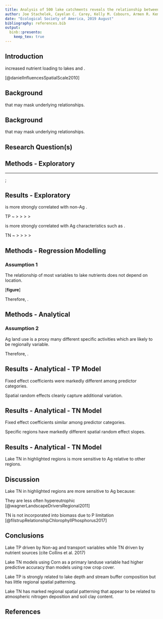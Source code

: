 ```yaml
---
title: Analysis of 500 lake catchments reveals the relationship between crop type, fertilizer and manure inputs and lake nutrient concentrations
author: Joe Stachelek, Cayelan C. Carey, Kelly M. Cobourn, Armen R. Kemanian, Tyler Wagner, Kathleen C. Weathers, Weizhe Weng and Patricia A. Soranno
date: "Ecological Society of America, 2019 August"
bibliography: references.bib
output: 
  binb::presento:
    keep_tex: true
---
```


## Introduction
\small

\alert{Ag land-use is associated with} increased nutrient loading to lakes and \alert{higher nutrient concentrations}.
 
  \begin{figure}
    \includegraphics[width=7cm]{images/daniel_2010.png}
  \end{figure}
 
 \tiny
 [@danielInfluencesSpatialScale2010]
 

## Background
\small

\alert{Ag land-use is an aggregated measure} that may mask underlying relationships.

  \begin{figure}
    \includegraphics[width=11cm]{../../JournalSubmissions/lagos_ag/figures/cdl_vs_nlcd-1.png}
  \end{figure}

## Background
\small

\alert{Ag land-use is an aggregated measure} that may mask underlying relationships.

  \begin{figure}
    \includegraphics[width=11cm]{../../JournalSubmissions/lagos_ag/figures/satellite-1.png}
  \end{figure}

## Research Question(s)
\small

\textbf{Are more granular measures of Ag activity related to lake water quality across hundreds of lakes and their watersheds?}
\vspace{-1em}
\begin{columns}
\begin{column}{0.4\textwidth}
\begin{itemize}[leftmargin=*]
\item \begin{tabular}{cc}
        \raisebox{-.5\height}{\includegraphics[width=0.1\paperwidth]{images/input_key}} & Nutrient inputs
       \end{tabular}
\item \begin{tabular}{cc}
        \raisebox{-.5\height}{\includegraphics[width=0.1\paperwidth]{images/transport_key}} & Nutrient transport
        \end{tabular}
\item \begin{tabular}{cc}
        \raisebox{-.5\height}{\includegraphics[width=0.1\paperwidth]{images/proxy_key}} & Nutrient proxies
        \end{tabular}
\item \begin{tabular}{cc}
        \raisebox{-.5\height}{\includegraphics[width=0.1\paperwidth]{images/buffer_key}} & Nutrient locations
        \end{tabular}
\end{itemize}
\end{column}
\begin{column}{0.6\textwidth}
\begin{itemize}[leftmargin=*]
\item \begin{tabular}{cc}
        \raisebox{-.5\height}{\includegraphics[width=0.1\paperwidth]{images/lake_key}} & Lake characteristics
        \end{tabular}
\end{itemize}
\end{column}
\end{columns}

## Methods - Exploratory
\small

\includegraphics[width=0.75\paperwidth]{images/correlation_diagram.png}

\begin{center}
Correlation matrix analysis
\end{center}

<!-- [**Map**] -->

____

\tikz[overlay,remember picture] \node[opacity=1, at=(current page.center)]{%
  \includegraphics[width=0.9\paperwidth]{../../JournalSubmissions/lagos_ag/figures/dotplot-1}};

## Results - Exploratory
\small

\alert{Phosphorus} is more strongly correlated with non-Ag \alert{characteristics of lakes and watershed transport}.

TP ~ \raisebox{-.35\height}{\includegraphics[width=0.1\paperwidth]{images/lake_key}} > \raisebox{-.35\height}{\includegraphics[width=0.1\paperwidth]{images/transport_key}} > \raisebox{-.35\height}{\includegraphics[width=0.1\paperwidth]{images/proxy_key}} > \raisebox{-.35\height}{\includegraphics[width=0.1\paperwidth]{images/buffer_key}} > \raisebox{-.35\height}{\includegraphics[width=0.1\paperwidth]{images/input_key}}

\vspace{0.5em}

\alert{Nitrogen} is more strongly correlated with Ag characteristics such as \alert{buffer composition and fertilizer applications}.

TN ~ \raisebox{-.35\height}{\includegraphics[width=0.1\paperwidth]{images/proxy_key}} > \raisebox{-.35\height}{\includegraphics[width=0.1\paperwidth]{images/buffer_key}} > \raisebox{-.35\height}{\includegraphics[width=0.1\paperwidth]{images/input_key}} > \raisebox{-.35\height}{\includegraphics[width=0.1\paperwidth]{images/lake_key}} > \raisebox{-.35\height}{\includegraphics[width=0.1\paperwidth]{images/transport_key}}

## Methods - Regression Modelling
\small

### Assumption 1

The relationship of most variables to lake nutrients does not depend on location.

[**figure**]

Therefore, \alert{we modelled a global relationship between most variables and lake nutrients}.

<!-- [**Cartoon model descriptions**] -->

<!-- Why are proxy variables used for spatial random effects? -->

<!-- Which variables were assigned to each category? -->

<!-- Modelling justification from Collins XXXX as well as Filstrup 2018. -->

## Methods - Analytical
\small

### Assumption 2

Ag land use is a proxy many different specific activities which are likely to be regionally variable.

\begin{figure}
    \includegraphics[width=11cm]{../../JournalSubmissions/lagos_ag/figures/02_hierarchical_demo-1.png}
  \end{figure}

Therefore, \alert{we modelled the relationship between land use variables and lake nutrients as spatially variable}. 

<!-- Spatial random effects estimates are weighted by sample size. -->
<!-- \vspace{1em} -->

## Results - Analytical - TP Model 
\small

Fixed effect coefficients were markedly different among predictor categories.

Spatial random effects cleanly capture additional variation.

  \begin{figure}
    \includegraphics[height=5.0cm]{../../JournalSubmissions/lagos_ag/figures/tp_summary-1.png}\hspace{1em}\includegraphics[height=5.0cm]{../../JournalSubmissions/lagos_ag/figures/tp_re-1.png}
  \end{figure}
  
## Results - Analytical - TN Model 
\small

Fixed effect coefficients similar among predictor categories.

Specific regions have markedly different spatial random effect slopes.

  \begin{figure}
    \includegraphics[height=5.0cm]{../../JournalSubmissions/lagos_ag/figures/tn_summary-1.png}\hspace{1em}\includegraphics[height=5.0cm]{../../JournalSubmissions/lagos_ag/figures/tn_re-1.png}
  \end{figure}
  
## Results - Analytical - TN Model
\small

Lake TN in highlighted regions is more sensitive to Ag relative to other regions.
\vspace{1em}

\begin{columns}
\column{5.5cm}
  \includegraphics[width=5.5cm]{../../JournalSubmissions/lagos_ag/figures/tn_re_hu4-1.png}
\column{5.5cm}
  \includegraphics[width=5.5cm]{../../JournalSubmissions/lagos_ag/figures/tn_re_compare-1.png}
\end{columns}
  
## Discussion
\small

Lake TN in highlighted regions are more sensitive to Ag because:
\vspace{2em}

They are less often hypereutrophic \tiny[@wagnerLandscapeDriversRegional2011]\small
<!-- 18 percent vs 12 percent -->

\textbf{or}

TN is not incorporated into biomass due to P limitation \tiny[@filstrupRelationshipChlorophyllPhosphorus2017]\small


## Conclusions
\small

<!-- Both lake TP and lake TN are related to granular measures of Ag activity.  -->

Lake TP driven by Non-ag and transport variables while TN driven by nutrient sources (cite Collins et al. 2017)

Lake TN models using Corn as a primary landuse variable had higher predictive accuracy than models using row crop cover.

Lake TP is strongly related to lake depth and stream buffer composition but has little regional spatial patterning.

Lake TN has marked regional spatial patterning that appear to be related to atmospheric nitrogen deposition and soil clay content.

## References

\scriptsize
